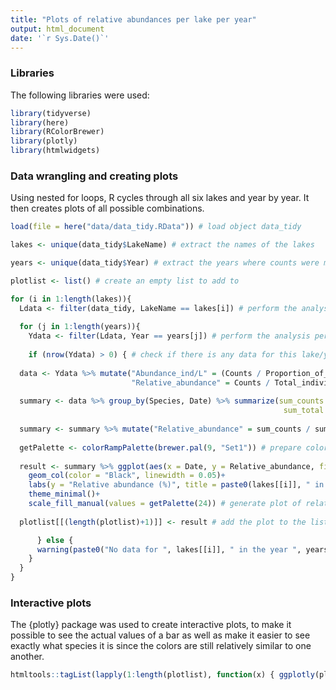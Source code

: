 ```yaml
---
title: "Plots of relative abundances per lake per year"
output: html_document
date: '`r Sys.Date()`'
---
```


### Libraries

The following libraries were used:

```r
library(tidyverse)
library(here)
library(RColorBrewer)
library(plotly)
library(htmlwidgets)
```

### Data wrangling and creating plots

Using nested for loops, R cycles through all six lakes and year by year. It then creates plots of all possible combinations.

```r
load(file = here("data/data_tidy.RData")) # load object data_tidy

lakes <- unique(data_tidy$LakeName) # extract the names of the lakes

years <- unique(data_tidy$Year) # extract the years where counts were measured

plotlist <- list() # create an empty list to add to

for (i in 1:length(lakes)){
  Ldata <- filter(data_tidy, LakeName == lakes[i]) # perform the analysis per lake
  
  for (j in 1:length(years)){
    Ydata <- filter(Ldata, Year == years[j]) # perform the analysis per year
    
    if (nrow(Ydata) > 0) { # check if there is any data for this lake/year combination
  
  data <- Ydata %>% mutate("Abundance_ind/L" = (Counts / Proportion_of_sample_counted) / Sampling_volume_net_L,
                           "Relative_abundance" = Counts / Total_individuals * 100) # calculate the abundances and relative abundances
  
  summary <- data %>% group_by(Species, Date) %>% summarize(sum_counts = sum(Counts, na.rm = TRUE),
                                                             sum_total = sum(Total_individuals, na.rm = TRUE)) # calculate counts per Date
  
  summary <- summary %>% mutate("Relative_abundance" = sum_counts / sum_total * 100) # calculate relative abundance per Date
  
  getPalette <- colorRampPalette(brewer.pal(9, "Set1")) # prepare color palette containing the most distinct colors
  
  result <- summary %>% ggplot(aes(x = Date, y = Relative_abundance, fill = Species))+
    geom_col(color = "Black", linewidth = 0.05)+
    labs(y = "Relative abundance (%)", title = paste0(lakes[[i]], " in ", years[[j]]))+
    theme_minimal()+
    scale_fill_manual(values = getPalette(24)) # generate plot of relative abundance per Date
  
  plotlist[[(length(plotlist)+1)]] <- result # add the plot to the list of plots

      } else {
      warning(paste0("No data for ", lakes[[i]], " in the year ", years[[j]])) # when there is no data for a lake/year combination, a warning is printed
    }
  }
}
```

### Interactive plots

The {plotly} package was used to create interactive plots, to make it possible to see the actual values of a bar as well as make it easier to see exactly what species it is since the colors are still relatively similar to one another.

``` r
htmltools::tagList(lapply(1:length(plotlist), function(x) { ggplotly(plotlist[[x]]) }))
```

